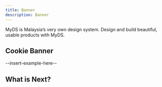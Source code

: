 ```yaml
---
title: Banner
description: Banner
---
```


MyDS is Malaysia’s very own design system. Design and build beautiful, usable products with MyDS.

## Cookie Banner

--insert-example-here--

## What is Next?

<Cards>
  <Card title="Learn more about Next.js" href="https://nextjs.org/docs" />
  <Card title="Learn more about Fumadocs" href="https://fumadocs.vercel.app" />
</Cards>
